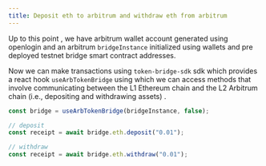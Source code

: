 ```yaml
---
title: Deposit eth to arbitrum and withdraw eth from arbitrum
---
```


Up to this point , we have arbitrum wallet account generated using openlogin and an arbitrum `bridgeInstance` initialized using wallets and pre
deployed testnet bridge smart contract addresses.

Now we can make transactions using `token-bridge-sdk` sdk which provides a react hook `useArbTokenBridge` using which we can access methods that
involve communicating between the L1 Ethereum chain and the L2 Arbitrum chain (i.e., depositing and withdrawing assets) .

```js
const bridge = useArbTokenBridge(bridgeInstance, false);

// deposit
const receipt = await bridge.eth.deposit("0.01");

// withdraw
const receipt = await bridge.eth.withdraw("0.01");
```
